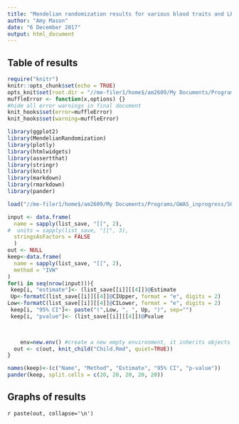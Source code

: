 ---
title: "Mendelian randomization results for various blood traits and LP(a)"
author: "Amy Mason"
date: "6 December 2017"
output: html_document
---

## Table of results

```{r setup, include=FALSE}
require("knitr")
knitr::opts_chunk$set(echo = TRUE)
opts_knit$set(root.dir = "//me-filer1/home$/am2609/My Documents/Programs/GWAS_inprogress/500k/")
muffleError <- function(x,options) {}
#hide all error warnings in final document
knit_hooks$set(error=muffleError)
knit_hooks$set(warning=muffleError)

library(ggplot2)
library(MendelianRandomization)
library(plotly)
library(htmlwidgets)
library(assertthat)
library(stringr)
library(knitr)
library(markdown)
library(rmarkdown)
library(pander)
```

```{r echo=FALSE, include=TRUE, results='asis'}
load("//me-filer1/home$/am2609/My Documents/Programs/GWAS_inprogress/500k/Outputs/results.RData")

input <- data.frame(
  name = sapply(list_save, "[[", 2),
#  units = sapply(list_save, "[[", 3),
  stringsAsFactors = FALSE
  )
out <- NULL
keep<-data.frame(
  name = sapply(list_save, "[[", 2),
  method = "IVW"
)
for(i in seq(nrow(input))){
 keep[i, "estimate"]<- (list_save[[i]][[4]])@Estimate
 Up<-formatC(list_save[[i]][[4]]@CIUpper, format = "e", digits = 2)
Low<-formatC(list_save[[i]][[4]]@CILower, format = "e", digits = 2)
 keep[i, "95% CI"]<- paste("(",Low, ", ", Up, ")", sep="")
 keep[i, "pvalue"]<- (list_save[[i]][[4]])@Pvalue

 

    env=new.env() #create a new empty environment, it inherits objects from the current environment.
  out <- c(out, knit_child("Child.Rmd", quiet=TRUE))
}

```

```{r echo=FALSE}
names(keep)<-(c("Name", "Method", "Estimate", "95% CI", "p-value"))
pander(keep, split.cells = c(20, 20, 20, 20, 20))
```

## Graphs of results

`r paste(out, collapse='\n')`

